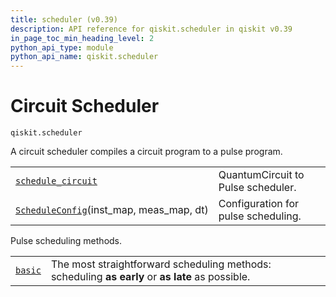 ```yaml
---
title: scheduler (v0.39)
description: API reference for qiskit.scheduler in qiskit v0.39
in_page_toc_min_heading_level: 2
python_api_type: module
python_api_name: qiskit.scheduler
---
```


<span id="module-qiskit.scheduler" />

<span id="qiskit-scheduler" />

<span id="circuit-scheduler-qiskit-scheduler" />

# Circuit Scheduler

`qiskit.scheduler`

A circuit scheduler compiles a circuit program to a pulse program.

|                                                                                                                                      |                                     |
| ------------------------------------------------------------------------------------------------------------------------------------ | ----------------------------------- |
| [`schedule_circuit`](qiskit.scheduler.schedule_circuit#module-qiskit.scheduler.schedule_circuit "qiskit.scheduler.schedule_circuit") | QuantumCircuit to Pulse scheduler.  |
| [`ScheduleConfig`](qiskit.scheduler.ScheduleConfig "qiskit.scheduler.ScheduleConfig")(inst\_map, meas\_map, dt)                      | Configuration for pulse scheduling. |

<span id="module-qiskit.scheduler.methods" />

Pulse scheduling methods.

|                                                                                                                  |                                                                                                  |
| ---------------------------------------------------------------------------------------------------------------- | ------------------------------------------------------------------------------------------------ |
| [`basic`](qiskit.scheduler.methods.basic#module-qiskit.scheduler.methods.basic "qiskit.scheduler.methods.basic") | The most straightforward scheduling methods: scheduling **as early** or **as late** as possible. |

